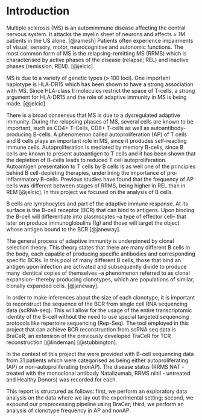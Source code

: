 # Introduction

Multiple sclerosis (MS) is an automimmune disease affecting the central nervous
system. It attacks the myelin sheet of neurons and affects $\approx$ 1M patients
in the US alone. [@ramesh] Patients often experience impairments of visual,
sensory, motor, neurocognitive and autonomic functions. The most common form of
MS is the relapsing-remitting MS (RRMS) which is characterised by active phases
of the disease (relapse; REL) and inactive phases (remission; REM). [@jelcic]

MS is due to a variety of genetic types (> 100 loci). One important haplotype 
is HLA-DR15 which has been shown to have a strong association with MS. Since 
HLA-class II molecules restrict the space of T-cells, a strong argument for 
HLA-DR15 and the role of adaptive immunity in MS is being made. [@jelcic]

There is a broad consensus that MS is due to a dysregulated adaptive immunity.
During the relapsing phases of MS, several cells are known to be important, such
as CD4+ T-Cells, CD8+ T-cells as well as autoantibody-producing B-cells. A
phenomenon called autoproliferation (AP) of T cells and B cells plays an
important role in MS, since it produdes self-reacting immune cells.
Autoproliferation is mediated by memory B-cells, since B cells are known to
present autoantigen to T cells and it has been shown that the depletion of
B-cells leads to reduced T cell autoproliferation. Autoantigen presentation to T
cells by B cells is as well one of the principles behind B cell-depleting
therapies, underlining the importance of pro-inflammatory B-cells. Previous
studies have found that the frequency of AP cells was different between stages
of RRMS, being higher in REL than in REM [@jelcic]. In this project we focused
on the analysis of B cells.

B cells are lymphocytes and part of the adaptive immune response. At its surface
is the B-cell receptor (BCR) that can bind to antigens. Upon binding the B-cell
will differentiate into plasmocytes --a type of effector cell-- that later on
produce immunoglobulins (Ig) and those will target the object whose antigen
bound to the BCR [@janeway].

The general process of adaptive immunity is underpinned by clonal selection
theory. This theory states that there are many different B cells in the body,
each capable of producing specific antibodies and corresponding specific BCRs.
In this pool of many different B cells, those that bind an antigen upon
infection are activated and subsequently divide to produce many identical copies
of themselves --a phenomenon referred to as clonal expansion-- thereby producing
clonotypes, which are populations of similar, clonally expanded cells.
[@janeway].

In order to make inferences about the size of each clonotype, it is important to
reconstruct the sequence of the BCR from single cell RNA sequencing data
(scRNA-seq). This will allow for the usage of the entire transcriptomic identity
of the B-cell without the need to use special targeted sequencing protocols like
repertoire sequencing (Rep-Seq). The tool employed in this project that can
achieve BCR reconstruction from scRNA seq data is BraCeR, an extension of the
previously developed TraCeR for TCR reconstruction [@lindeman] [@stubbington].

In the context of this project the were provided with B-cell sequencing data
from 31 patients which were categorised as being either autoproliferating (AP)
or non-autoproliferating (nonAP). The disease status (RRMS NAT - treated with
the monoclonal antibody Natalizumab, RRMS nihil - untreated and Healthy Donors)
was recorded for each.

This report is structured as follows: first, we perform an exploratory data
analysis on the data where we lay out the experimental setting; second, we
expound our preprocessing pipeline using BraCer; third, we perform an analysis
of clonotype frequency in AP and nonAP.

